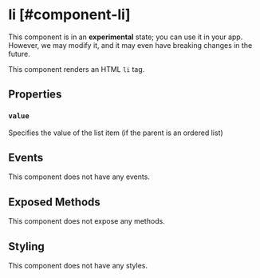 
# li [#component-li]

<Callout type="warning" emoji="📔">This component is in an **experimental** state; you can use it in your app. However, we may modify it, and it may even have breaking changes in the future.</Callout>

This component renders an HTML `li` tag.



## Properties

### `value`

Specifies the value of the list item (if the parent is an ordered list)

## Events

This component does not have any events.

## Exposed Methods

This component does not expose any methods.

## Styling

This component does not have any styles.
